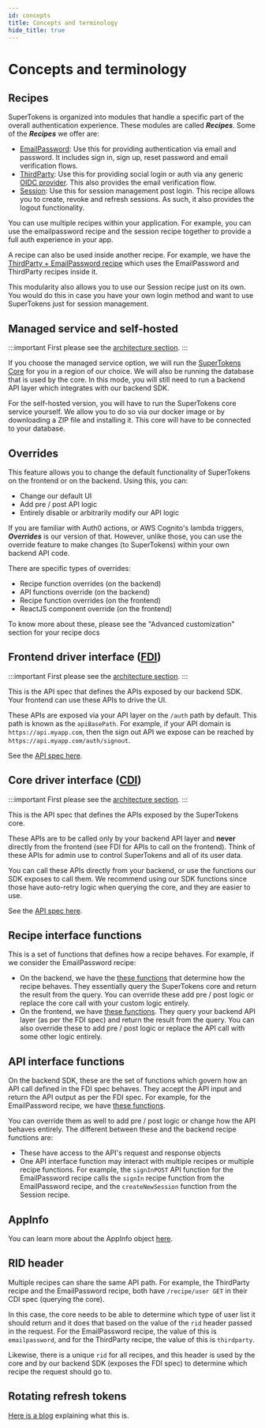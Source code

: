 ```yaml
---
id: concepts
title: Concepts and terminology 
hide_title: true
---
```


# Concepts and terminology

## Recipes
SuperTokens is organized into modules that handle a specific part of the overall authentication experience. These modules are called ***Recipes***. Some of the ***Recipes*** we offer are:
- [EmailPassword](/docs/emailpassword/introduction): Use this for providing authentication via email and password. It includes sign in, sign up, reset password and email verification flows.
- [ThirdParty](/docs/thirdparty/introduction): Use this for providing social login or auth via any generic [OIDC provider](https://openid.net/connect/). This also provides the email verification flow.
- [Session](/docs/session/introduction): Use this for session management post login. This recipe allows you to create, revoke and refresh sessions. As such, it also provides the logout functionality.

You can use multiple recipes within your application. For example, you can use the emailpassword recipe and the session recipe together to provide a full auth experience in your app.

A recipe can also be used inside another recipe. For example, we have the [ThirdParty + EmailPassword recipe](/docs/thirdpartyemailpassword/introduction) which uses the EmailPassword and ThirdParty recipes inside it.

This modularity also allows you to use our Session recipe just on its own. You would do this in case you have your own login method and want to use SuperTokens just for session management.

## Managed service and self-hosted

:::important
First please see the [architecture section](/docs/community/architecture).
:::

If you choose the managed service option, we will run the [SuperTokens Core](/docs/community/architecture) for you in a region of our choice. We will also be running the database that is used by the core. In this mode, you will still need to run a backend API layer which integrates with our backend SDK.

For the self-hosted version, you will have to run the SuperTokens core service yourself. We allow you to do so via our docker image or by downloading a ZIP file and installing it. This core will have to be connected to your database.

## Overrides
This feature allows you to change the default functionality of SuperTokens on the frontend or on the backend. Using this, you can:
- Change our default UI
- Add pre / post API logic
- Entirely disable or arbitrarily modify our API logic

If you are familiar with Auth0 actions, or AWS Cognito's lambda triggers, ***Overrides*** is our version of that. However, unlike those, you can use the override feature to make changes (to SuperTokens) within your own backend API code. 

There are specific types of overrides:
- Recipe function overrides (on the backend)
- API functions override (on the backend)
- Recipe function overrides (on the frontend)
- ReactJS component override (on the frontend)

To know more about these, please see the "Advanced customization" section for your recipe docs

## Frontend driver interface ([FDI](https://supertokens.com/docs/fdi))
:::important
First please see the [architecture section](/docs/community/architecture).
:::

This is the API spec that defines the APIs exposed by our backend SDK. Your frontend can use these APIs to drive the UI.

These APIs are exposed via your API layer on the `/auth` path by default. This path is known as the `apiBasePath`. For example, if your API domain is `https://api.myapp.com`, then the sign out API we expose can be reached by `https://api.myapp.com/auth/signout`.

See the [API spec here](https://supertokens.com/docs/fdi).

## Core driver interface ([CDI](https://supertokens.com/docs/cdi))
:::important
First please see the [architecture section](/docs/community/architecture).
:::

This is the API spec that defines the APIs exposed by the SuperTokens core.

These APIs are to be called only by your backend API layer and **never** directly from the frontend (see FDI for APIs to call on the frontend). Think of these APIs for admin use to control SuperTokens and all of its user data.

You can call these APIs directly from your backend, or use the functions our SDK exposes to call them. We recommend using our SDK functions since those have auto-retry logic when querying the core, and they are easier to use.

See the [API spec here](https://supertokens.com/docs/cdi).

## Recipe interface functions
This is a set of functions that defines how a recipe behaves. For example, if we consider the EmailPassword recipe:
- On the backend, we have the [these functions](https://supertokens.com/docs/nodejs/modules/recipe_emailpassword.html#RecipeInterface) that determine how the recipe behaves. They essentially query the SuperTokens core and return the result from the query. You can override these add pre / post logic or replace the core call with your custom logic entirely.
- On the frontend, we have [these functions](https://supertokens.com/docs/auth-react/modules/recipe_emailpassword.html#RecipeInterface). They query your backend API layer (as per the FDI spec) and return the result from the query. You can also override these to add pre / post logic or replace the API call with some other logic entirely.

## API interface functions
On the backend SDK, these are the set of functions which govern how an API call defined in the FDI spec behaves. They accept the API input and return the API output as per the FDI spec. For example, for the EmailPassword recipe, we have [these functions](https://supertokens.com/docs/nodejs/modules/recipe_emailpassword.html#APIInterface).

You can override them as well to add pre / post logic or change how the API behaves entirely. The different between these and the backend recipe functions are:
- These have access to the API's request and response objects
- One API interface function may interact with multiple recipes or multiple recipe functions. For example, the `signInPOST` API function for the EmailPassword recipe calls the `signIn` recipe function from the EmailPassword recipe, and the `createNewSession` function from the Session recipe.

## AppInfo
You can learn more about the AppInfo object [here](/docs/thirdpartyemailpassword/appinfo).

## RID header
Multiple recipes can share the same API path. For example, the ThirdParty recipe and the EmailPassword recipe, both have `/recipe/user GET` in their CDI spec (querying the core).

In this case, the core needs to be able to determine which type of user list it should return and it does that based on the value of the `rid` header passed in the request. For the EmailPassword recipe, the value of this is `emailpassword`, and for the ThirdParty recipe, the value of this is `thirdparty`.

Likewise, there is a unique `rid` for all recipes, and this header is used by the core and by our backend SDK (exposes the FDI spec) to determine which recipe the request should go to.

## Rotating refresh tokens

[Here is a blog](https://supertokens.com/blog/the-best-way-to-securely-manage-user-sessions) explaining what this is.